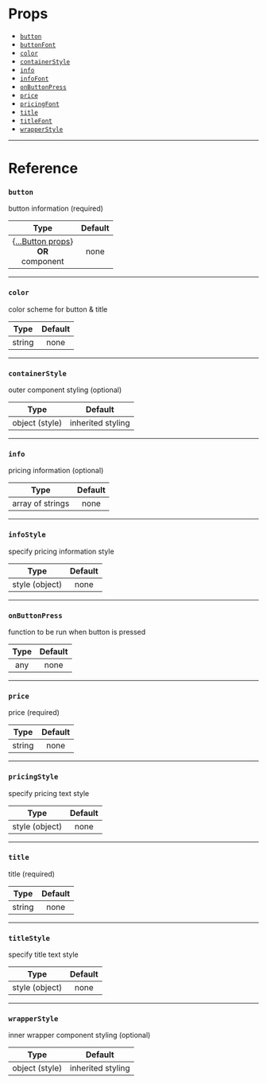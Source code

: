 # Props

- [`button`](#button)
- [`buttonFont`](#buttonfont)
- [`color`](#color)
- [`containerStyle`](#containerstyle)
- [`info`](#info)
- [`infoFont`](#infofont)
- [`onButtonPress`](#onbuttonpress)
- [`price`](#price)
- [`pricingFont`](#pricingfont)
- [`title`](#title)
- [`titleFont`](#titlefont)
- [`wrapperStyle`](#wrapperstyle)

---

# Reference

### `button`

button information (required)

|                              Type                              | Default |
| :------------------------------------------------------------: | :-----: |
| {[...Button props](button.md#props)}<br/>**OR**<br/> component |  none   |

---

### `color`

color scheme for button & title

|  Type  | Default |
| :----: | :-----: |
| string |  none   |

---

### `containerStyle`

outer component styling (optional)

|      Type      |      Default      |
| :------------: | :---------------: |
| object (style) | inherited styling |

---

### `info`

pricing information (optional)

|       Type       | Default |
| :--------------: | :-----: |
| array of strings |  none   |

---

### `infoStyle`

specify pricing information style

|      Type      | Default |
| :------------: | :-----: |
| style (object) |  none   |

---

### `onButtonPress`

function to be run when button is pressed

| Type | Default |
| :--: | :-----: |
| any  |  none   |

---

### `price`

price (required)

|  Type  | Default |
| :----: | :-----: |
| string |  none   |

---

### `pricingStyle`

specify pricing text style

|      Type      | Default |
| :------------: | :-----: |
| style (object) |  none   |

---

### `title`

title (required)

|  Type  | Default |
| :----: | :-----: |
| string |  none   |

---

### `titleStyle`

specify title text style

|      Type      | Default |
| :------------: | :-----: |
| style (object) |  none   |

---

### `wrapperStyle`

inner wrapper component styling (optional)

|      Type      |      Default      |
| :------------: | :---------------: |
| object (style) | inherited styling |
